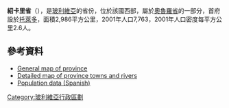 '''紹卡里省'''（{{lang-es|Provincia de Saucarí}}），是[[玻利維亞|玻利維亞]]的省份，位於該國西部，屬於[[奧魯羅省|奧魯羅省]]的一部分，首府設於[[托萊多_(奧魯羅省)|托萊多]]，面積2,986平方公里，2001年人口7,763，2001年人口密度每平方公里2.6人。

==參考資料==
*[https://web.archive.org/web/20090106001203/http://www.aguabolivia.org/situacionaguaX/Riego/mapas/oruro/t_saucari.htm General map of province]
*[https://web.archive.org/web/20120420021916/http://aguabolivia.org/situacionaguaX/Riego/mapas/oruro/saucari.htm Detailed map of province towns and rivers]
*[https://web.archive.org/web/20091027220541/http://www.ine.gov.bo/ Population data (Spanish)]

{{coord|18|19|S|67|02|W|type:adm2nd_region:BO|display=title}} 

{{Bolivia-geo-stub}}
{{玻利維亞省份}}

[[Category:玻利維亞行政區劃|Category:玻利維亞行政區劃]]